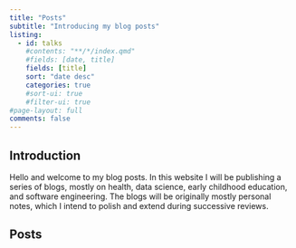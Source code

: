 ```yaml
---
title: "Posts"
subtitle: "Introducing my blog posts"
listing:
  - id: talks
    #contents: "**/*/index.qmd"
    #fields: [date, title]
    fields: [title]
    sort: "date desc"
    categories: true
    #sort-ui: true
    #filter-ui: true  
#page-layout: full
comments: false
---
```


## Introduction

Hello and welcome to my blog posts. In this website I will be publishing a series of blogs, mostly on health, data science, early childhood education, and software engineering. The blogs will be originally mostly personal notes, which I intend to polish and extend during successive reviews. 

## Posts
